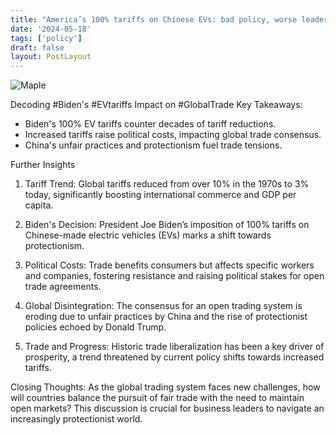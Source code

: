 ```yaml
---
title: "America’s 100% tariffs on Chinese EVs: bad policy, worse leadership"
date: '2024-05-18'
tags: ['policy']
draft: false
layout: PostLayout
---
```


<div className="flex justify-center">
<div className="my-1 w-full px-2 xl:my-1 xl:w-1/2 xl:px-2">
    <img src="https://willpolesa.pythonanywhere.com/static/podcast_thumbnails/thumbnailrecDmIeiw4w9MPdYi.jpg" alt="Maple" className="mx-auto h-58 w-auto" />
</div>
</div>

Decoding #Biden's #EVtariffs Impact on #GlobalTrade
Key Takeaways:
- Biden's 100% EV tariffs counter decades of tariff reductions.
- Increased tariffs raise political costs, impacting global trade consensus.
- China's unfair practices and protectionism fuel trade tensions.

Further Insights
1. Tariff Trend:
Global tariffs reduced from over 10% in the 1970s to 3% today, significantly boosting international commerce and GDP per capita.

2. Biden's Decision:
President Joe Biden’s imposition of 100% tariffs on Chinese-made electric vehicles (EVs) marks a shift towards protectionism.

3. Political Costs:
Trade benefits consumers but affects specific workers and companies, fostering resistance and raising political stakes for open trade agreements.

4. Global Disintegration:
The consensus for an open trading system is eroding due to unfair practices by China and the rise of protectionist policies echoed by Donald Trump.

5. Trade and Progress:
Historic trade liberalization has been a key driver of prosperity, a trend threatened by current policy shifts towards increased tariffs.

Closing Thoughts:
As the global trading system faces new challenges, how will countries balance the pursuit of fair trade with the need to maintain open markets? This discussion is crucial for business leaders to navigate an increasingly protectionist world.
